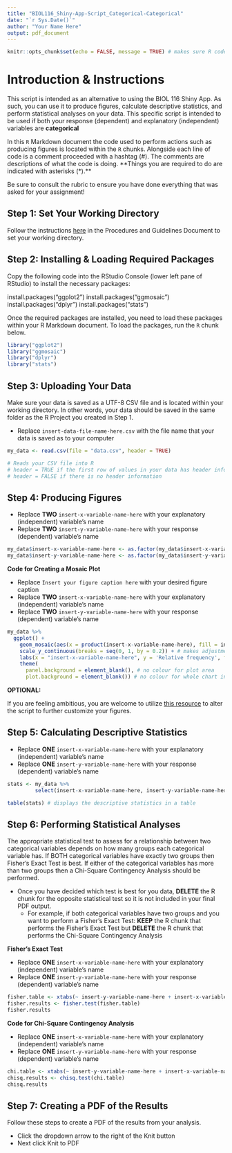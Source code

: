 ```yaml
---
title: "BIOL116_Shiny-App-Script_Categorical-Categorical"
date: "`r Sys.Date()`"
author: "Your Name Here"
output: pdf_document
---
```


```r
knitr::opts_chunk$set(echo = FALSE, message = TRUE) # makes sure R code or messages are not printed
```

# Introduction & Instructions

This script is intended as an alternative to using the BIOL 116 Shiny App. As such, you can use it to produce figures, calculate descriptive statistics, and perform statistical analyses on your data. This specific script is intended to be used if both your response (dependent) and explanatory (independent) variables are **categorical** 

In this `R` Markdown document the code used to perform actions such as producing figures is located within the `R` chunks. Alongside each line of code is a comment proceeded with a hashtag (#). The comments are descriptions of what the code is doing. **Things you are required to do are indicated with asterisks (*).**

Be sure to consult the rubric to ensure you have done everything that was asked for your assignment!

## Step 1: Set Your Working Directory

Follow the instructions [here](https://ubco-biology.github.io/Procedures-and-Guidelines/set-a-working-directory-in-rstudio.html) in the Procedures and Guidelines Document to set your working directory. 

## Step 2: Installing & Loading Required Packages

Copy the following code into the RStudio Console (lower left pane of RStudio) to install the necessary packages:

install.packages("ggplot2")
install.packages("ggmosaic")
install.packages("dplyr")
install.packages("stats")

Once the required packages are installed, you need to load these packages within your R Markdown document. To load the packages, run the `R` chunk below.  

```r

library("ggplot2")  
library("ggmosaic")
library("dplyr") 
library("stats")

```

## Step 3: Uploading Your Data

Make sure your data is saved as a UTF-8 CSV file and is located within your working directory. In other words, your data should be saved in the same folder as the R Project you created in Step 1. 

* Replace `insert-data-file-name-here.csv` with the file name that your data is saved as to your computer

```r

my_data <- read.csv(file = "data.csv", header = TRUE) 

# Reads your CSV file into R
# header = TRUE if the first row of values in your data has header information (aka column names)
# header = FALSE if there is no header information

```

## Step 4: Producing Figures

* Replace **TWO** `insert-x-variable-name-here` with your explanatory (independent) variable's name
* Replace **TWO** `insert-y-variable-name-here` with your response (dependent) variable's name

```r
my_data$insert-x-variable-name-here <- as.factor(my_data$insert-x-variable-name-here) # factoring the explanatory variable
my_data$insert-y-variable-name-here <- as.factor(my_data$insert-y-variable-name-here) # factoring the response variable
```


**Code for Creating a Mosaic Plot**

*  Replace `Insert your figure caption here` with your desired figure caption
* Replace **TWO** `insert-x-variable-name-here` with your explanatory (independent) variable's name
* Replace **TWO** `insert-y-variable-name-here` with your response (dependent) variable's name

```r

my_data %>%
  ggplot() +
    geom_mosaic(aes(x = product(insert-x-variable-name-here), fill = insert-y-variable-name-here)) + # defines the variables 
    scale_y_continuous(breaks = seq(0, 1, by = 0.2)) + # makes adjustments to the y axis 
    labs(x = "insert-x-variable-name-here", y = 'Relative frequency', fill = "insert-y-variable-name-here") + # axes labels
    theme(
      panel.background = element_blank(), # no colour for plot area
      plot.background = element_blank()) # no colour for whole chart incl. behind axes

```

**OPTIONAL:** 

If you are feeling ambitious, you are welcome to utilize [this resource](https://haleyjeppson.github.io/ggmosaic/) to alter the script to further customize your figures. 

## Step 5: Calculating Descriptive Statistics

* Replace **ONE** `insert-x-variable-name-here` with your explanatory (independent) variable's name
* Replace **ONE** `insert-y-variable-name-here` with your response (dependent) variable's name

```r
stats <- my_data %>%
         select(insert-x-variable-name-here, insert-y-variable-name-here) # defines which variables to display

table(stats) # displays the descriptive statistics in a table
```

## Step 6: Performing Statistical Analyses

The appropriate statistical test to assess for a relationship between two categorical variables depends on how many groups each categorical variable has. If BOTH categorical variables have exactly two groups then Fisher's Exact Test is best. If either of the categorical variables has more than two groups then a Chi-Square Contingency Analysis should be performed. 

* Once you have decided which test is best for you data, **DELETE** the R chunk for the opposite statistical test so it is not included in your final PDF output. 
    * For example, if both categorical variables have two groups and you want to perform a Fisher's Exact Test: **KEEP** the R chunk that performs the Fisher's Exact Test but **DELETE** the R chunk that performs the Chi-Square Contingency Analysis

**Fisher's Exact Test**

* Replace **ONE** `insert-x-variable-name-here` with your explanatory (independent) variable's name
* Replace **ONE** `insert-y-variable-name-here` with your response (dependent) variable's name

```r
fisher.table <- xtabs(~ insert-y-variable-name-here + insert-x-variable-name-here, data = my_data)
fisher.results <- fisher.test(fisher.table)
fisher.results
```

**Code for Chi-Square Contingency Analysis**

* Replace **ONE** `insert-x-variable-name-here` with your explanatory (independent) variable's name
* Replace **ONE** `insert-y-variable-name-here` with your response (dependent) variable's name

```r

chi.table <- xtabs(~ insert-y-variable-name-here + insert-x-variable-name-here, data = my_data)
chisq.results <- chisq.test(chi.table)
chisq.results

```

## Step 7: Creating a PDF of the Results

Follow these steps to create a PDF of the results from your analysis.

* Click the dropdown arrow to the right of the Knit button
* Next click Knit to PDF
